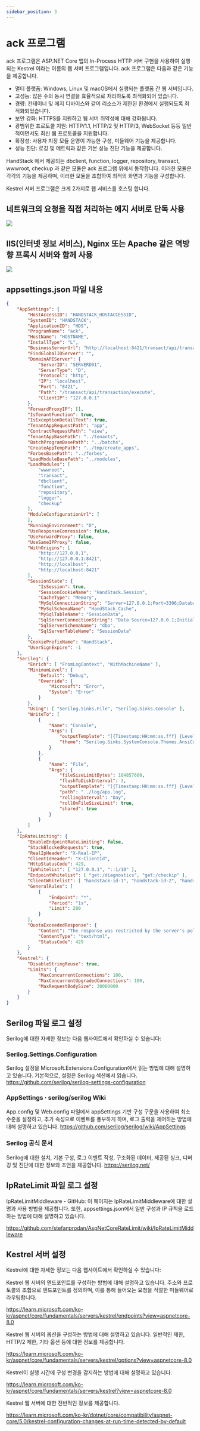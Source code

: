 ```yaml
---
sidebar_position: 3
---
```


# ack 프로그램

ack 프로그램은 ASP.NET Core 앱의 In-Process HTTP 서버 구현을 사용하여 실행되는 Kestrel 이라는 이름의 웹 서버 프로그램입니다. ack 프로그램은 다음과 같은 기능을 제공합니다.

* 멀티 플랫폼: Windows, Linux 및 macOS에서 실행되는 플랫폼 간 웹 서버입니다.
* 고성능: 많은 수의 동시 연결을 효율적으로 처리하도록 최적화되어 있습니다.
* 경량: 컨테이너 및 에지 디바이스와 같이 리소스가 제한된 환경에서 실행되도록 최적화되었습니다.
* 보안 강화: HTTPS를 지원하고 웹 서버 취약성에 대해 강화됩니다.
* 광범위한 프로토콜 지원: HTTP/1.1, HTTP/2 및 HTTP/3, WebSocket 등등 일반적이면서도 최신 웹 프로토콜을 지원합니다.
* 확장성: 사용자 지정 모듈 운영이 가능한 구성, 미들웨어 기능을 제공합니다.
* 성능 진단: 로깅 및 메트릭과 같은 기본 성능 진단 기능을 제공합니다.

HandStack 에서 제공되는 dbclient, function, logger, repository, transact, wwwroot, checkup 과 같은 모듈은 ack 프로그램 위에서 동작합니다. 이러한 모듈은 각각의 기능을 제공하며, 이러한 모듈을 조합하여 최적의 화면과 기능을 구성합니다.

Kestrel 서버 프로그램은 크게 2가지로 웹 서비스를 호스팅 합니다.

## 네트워크의 요청을 직접 처리하는 에지 서버로 단독 사용

![](img/kestrel-to-internet2.png)

## IIS(인터넷 정보 서비스), Nginx 또는 Apache 같은 역방향 프록시 서버와 함께 사용

![](img/kestrel-to-internet.png)

## appsettings.json 파일 내용

```json
{
    "AppSettings": {
        "HostAccessID": "HANDSTACK_HOSTACCESSID",
        "SystemID": "HANDSTACK",
        "ApplicationID": "HDS",
        "ProgramName": "ack",
        "HostName": "HOSTNAME",
        "InstallType": "L",
        "BusinessServerUrl": "http://localhost:8421/transact/api/transaction/execute",
        "FindGlobalIDServer": "",
        "DomainAPIServer": {
            "ServerID": "SERVERD01",
            "ServerType": "D",
            "Protocol": "http",
            "IP": "localhost",
            "Port": "8421",
            "Path": "/transact/api/transaction/execute",
            "ClientIP": "127.0.0.1"
        },
        "ForwardProxyIP": [],
        "IsTenantFunction": true,
        "IsExceptionDetailText": true,
        "TenantAppRequestPath": "app",
        "ContractRequestPath": "view",
        "TenantAppBasePath": "../tenants",
        "BatchProgramBasePath": "../batchs",
        "CreateAppTempPath": "../tmp/create_apps",
        "ForbesBasePath": "../forbes",
        "LoadModuleBasePath": "../modules",
        "LoadModules": [
            "wwwroot",
            "transact",
            "dbclient",
            "function",
            "repository",
            "logger",
            "checkup"
        ],
        "ModuleConfigurationUrl": [
        ],
        "RunningEnvironment": "D",
        "UseResponseComression": false,
        "UseForwardProxy": false,
        "UseSameIPProxy": false,
        "WithOrigins": [
            "http://127.0.0.1",
            "http://127.0.0.1:8421",
            "http://localhost",
            "http://localhost:8421"
        ],
        "SessionState": {
            "IsSession": true,
            "SessionCookieName": "HandStack.Session",
            "CacheType": "Memory",
            "MySqlConnectionString": "Server=127.0.0.1;Port=3306;Database=HandStack_Cache;Uid=handstack;Pwd=handstack~!@34;PersistSecurityInfo=True;SslMode=none;Charset=utf8;Allow User Variables=True;",
            "MySqlSchemaName": "HandStack_Cache",
            "MySqlTableName": "SessionData",
            "SqlServerConnectionString": "Data Source=127.0.0.1;Initial Catalog=HandStack_Cache;User ID=handstack;Password=handstack~!@34;Connection Timeout=0;",
            "SqlServerSchemaName": "dbo",
            "SqlServerTableName": "SessionData"
        },
        "CookiePrefixName": "HandStack",
        "UserSignExpire": -1
    },
    "Serilog": {
        "Enrich": [ "FromLogContext", "WithMachineName" ],
        "MinimumLevel": {
            "Default": "Debug",
            "Override": {
                "Microsoft": "Error",
                "System": "Error"
            }
        },
        "Using": [ "Serilog.Sinks.File", "Serilog.Sinks.Console" ],
        "WriteTo": [
            {
                "Name": "Console",
                "Args": {
                    "outputTemplate": "[{Timestamp:HH:mm:ss.fff} {Level:u3}] {Message:lj}{NewLine}{Exception}",
                    "theme": "Serilog.Sinks.SystemConsole.Themes.AnsiConsoleTheme::Code, Serilog.Sinks.Console"
                }
            },
            {
                "Name": "File",
                "Args": {
                    "fileSizeLimitBytes": 104857600,
                    "flushToDiskInterval": 3,
                    "outputTemplate": "[{Timestamp:HH:mm:ss.fff} {Level:u3}] {Message:lj}{NewLine}{Exception}",
                    "path": "../log/app.log",
                    "rollingInterval": "Day",
                    "rollOnFileSizeLimit": true,
                    "shared": true
                }
            }
        ]
    },
    "IpRateLimiting": {
        "EnableEndpointRateLimiting": false,
        "StackBlockedRequests": true,
        "RealIpHeader": "X-Real-IP",
        "ClientIdHeader": "X-ClientId",
        "HttpStatusCode": 429,
        "IpWhitelist": [ "127.0.0.1", "::1/10" ],
        "EndpointWhitelist": [ "get:/diagnostics", "get:/checkip" ],
        "ClientWhitelist": [ "handstack-id-1", "handstack-id-2", "handstack-id-3" ],
        "GeneralRules": [
            {
                "Endpoint": "*",
                "Period": "1s",
                "Limit": 200
            }
        ],
        "QuotaExceededResponse": {
            "Content": "The response was restricted by the server's policies.",
            "ContentType": "text/html",
            "StatusCode": 429
        }
    },
    "Kestrel": {
        "DisableStringReuse": true,
        "Limits": {
            "MaxConcurrentConnections": 100,
            "MaxConcurrentUpgradedConnections": 100,
            "MaxRequestBodySize": 30000000
        }
    }
}
```

## Serilog 파일 로그 설정

Serilog에 대한 자세한 정보는 다음 웹사이트에서 확인하실 수 있습니다:

### Serilog.Settings.Configuration

Serilog 설정을 Microsoft.Extensions.Configuration에서 읽는 방법에 대해 설명하고 있습니다. 기본적으로, 설정은 Serilog 섹션에서 읽습니다. https://github.com/serilog/serilog-settings-configuration

### AppSettings · serilog/serilog Wiki

App.config 및 Web.config 파일에서 appSettings 기반 구성 구문을 사용하여 최소 수준을 설정하고, 추가 속성으로 이벤트를 풍부하게 하며, 로그 출력을 제어하는 방법에 대해 설명하고 있습니다. https://github.com/serilog/serilog/wiki/AppSettings

### Serilog 공식 문서

Serilog에 대한 설치, 기본 구성, 로그 이벤트 작성, 구조화된 데이터, 제공된 싱크, 디버깅 및 진단에 대한 정보와 조언을 제공합니다. https://serilog.net/

## IpRateLimit 파일 로그 설정

IpRateLimitMiddleware - GitHub: 이 페이지는 IpRateLimitMiddleware에 대한 설명과 사용 방법을 제공합니다. 또한, appsettings.json에서 일반 구성과 IP 규칙을 로드하는 방법에 대해 설명하고 있습니다.

https://github.com/stefanprodan/AspNetCoreRateLimit/wiki/IpRateLimitMiddleware

## Kestrel 서버 설정

Kestrel에 대한 자세한 정보는 다음 웹사이트에서 확인하실 수 있습니다:

Kestrel 웹 서버의 엔드포인트를 구성하는 방법에 대해 설명하고 있습니다. 주소와 프로토콜의 조합으로 엔드포인트를 정의하며, 이를 통해 들어오는 요청을 적절한 미들웨어로 라우팅합니다.

https://learn.microsoft.com/ko-kr/aspnet/core/fundamentals/servers/kestrel/endpoints?view=aspnetcore-8.0

Kestrel 웹 서버의 옵션을 구성하는 방법에 대해 설명하고 있습니다. 일반적인 제한, HTTP/2 제한, 기타 옵션 등에 대한 정보를 제공합니다.

https://learn.microsoft.com/ko-kr/aspnet/core/fundamentals/servers/kestrel/options?view=aspnetcore-8.0

Kestrel이 실행 시간에 구성 변경을 감지하는 방법에 대해 설명하고 있습니다.

https://learn.microsoft.com/ko-kr/aspnet/core/fundamentals/servers/kestrel?view=aspnetcore-8.0

Kestrel 웹 서버에 대한 전반적인 정보를 제공합니다.

https://learn.microsoft.com/ko-kr/dotnet/core/compatibility/aspnet-core/5.0/kestrel-configuration-changes-at-run-time-detected-by-default

